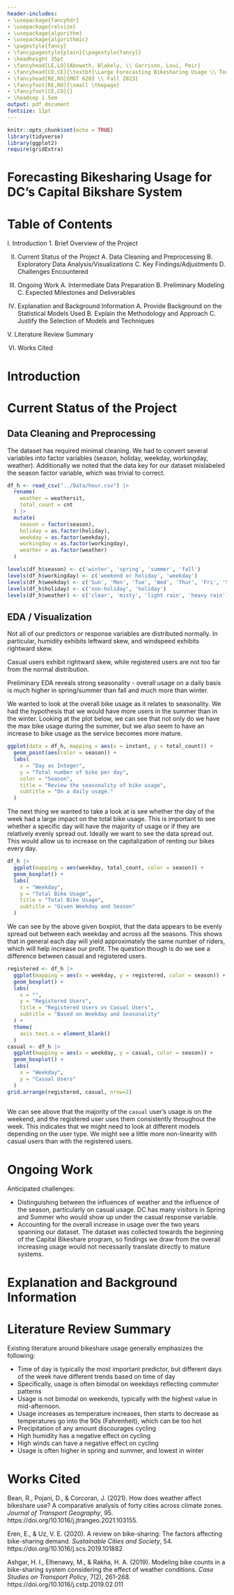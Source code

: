 ```yaml
---
header-includes:
- \usepackage{fancyhdr}
- \usepackage{relsize}
- \usepackage{algorithm}
- \usepackage{algorithmic}
- \pagestyle{fancy}
- \fancypagestyle{plain}{\pagestyle{fancy}}
- \headheight 35pt
- \fancyhead[LE,LO]{Abowath, Blakely, \\ Garrison, Loui, Peir}
- \fancyhead[CO,CE]{\textbf{\Large Forecasting Bikesharing Usage \\ Team 10 - Progress Report}}
- \fancyhead[RE,RO]{MGT 6203 \\ Fall 2023}
- \fancyfoot[RE,RO]{\small \thepage}
- \fancyfoot[CE,CO]{}
- \headsep 1.5em
output: pdf_document
fontsize: 11pt
---
```


```r
knitr::opts_chunk$set(echo = TRUE)
library(tidyverse)
library(ggplot2)
require(gridExtra)
```
# Forecasting Bikesharing Usage for DC's Capital Bikshare System

# Table of Contents
I. Introduction
1. Brief Overview of the Project

II. Current Status of the Project
A. Data Cleaning and Preprocessing
B. Exploratory Data Analysis/Visualizations
C. Key Findings/Adjustments
D. Challenges Encountered

III. Ongoing Work
A. Intermediate Data Preparation
B. Preliminary Modeling
C. Expected Milestones and Deliverables

IV. Explanation and Background Information
A. Provide Background on the Statistical Models Used
B. Explain the Methodology and Approach
C. Justify the Selection of Models and Techniques

V. Literature Review Summary

VI. Works Cited

# Introduction


# Current Status of the Project

## Data Cleaning and Preprocessing
The dataset has required minimal cleaning. We had to convert several variables into factor variables (season, holiday, weekday, workingday, weather). Additionally we noted that the data key for our dataset mislabeled the season factor variable, which was trivial to correct.

```r
df_h <- read_csv("../Data/hour.csv") |>
  rename(
    weather = weathersit,
    total_count = cnt
  ) |>
  mutate(
    season = factor(season),
    holiday = as.factor(holiday),
    weekday = as.factor(weekday),
    workingday = as.factor(workingday),
    weather = as.factor(weather)
  )

levels(df_h$season) <- c('winter', 'spring', 'summer', 'fall')
levels(df_h$workingday) <- c('weekend or holiday', 'weekday')
levels(df_h$weekday) <- c('Sun', 'Mon', 'Tue', 'Wed', 'Thur', 'Fri', 'Sat')
levels(df_h$holiday) <- c('non-holiday', 'holiday')
levels(df_h$weather) <- c('clear', 'misty', 'light rain', 'heavy rain')
```

## EDA / Visualization

Not all of our predictors or response variables are distributed normally. In particular, humidity exhibits leftward skew, and windspeed exhibits rightward skew.

Casual users exhibit rightward skew, while registered users are not too far from the normal distribution.

Preliminary EDA reveals strong seasonality - overall usage on a daily basis is much higher in spring/summer than fall and much more than winter. 

We wanted to look at the overall bike usage as it relates to seasonality. We had the hypothesis that we would have more users in the summer than in the winter. Looking at the plot below, we can see that not only do we have the max bike usage during the summer, but we also seem to have an increase to bike usage as the service becomes more mature.

```r
ggplot(data = df_h, mapping = aes(x = instant, y = total_count)) +
  geom_point(aes(color = season)) +
  labs(
    x = "Day as Integer",
    y = "Total number of bike per day",
    color = "Season",
    title = "Review the seasonality of bike usage",
    subtitle = "On a daily usage."
  )
```

The next thing we wanted to take a look at is see whether the day of the week had a large impact on the total bike usage. This is important to see whether a specific day will have the majority of usage or if they are relatively evenly spread out. Ideally we want to see the data spread out. This would allow us to increase on the capitalization of renting our bikes every day.

```r
df_h |>
  ggplot(mapping = aes(weekday, total_count, color = season)) +
  geom_boxplot() +
  labs(
    x = "Weekday",
    y = "Total Bike Usage",
    title = "Total Bike Usage",
    subtitle = "Given Weekday and Season"
  )
```

We can see by the above given boxplot, that the data appears to be evenly spread out between each weekday and across all the seasons. This shows that in general each day will yield approximately the same number of riders, which will help increase our profit. The question though is do we see a difference between casual and registered users.

```r
registered <- df_h |>
  ggplot(mapping = aes(x = weekday, y = registered, color = season)) +
  geom_boxplot() +
  labs(
    x = "",
    y = "Registered Users",
    title = "Registered Users vs Casual Users",
    subtitle = "Based on Weekday and Seasonality"
  ) +
  theme(
    axis.text.x = element_blank()
  )
casual <- df_h |>
  ggplot(mapping = aes(x = weekday, y = casual, color = season)) +
  geom_boxplot() +
  labs(
    x = "Weekday",
    y = "Casual Users"
  )
grid.arrange(registered, casual, nrow=2)
  
```

We can see above that the majority of the `casual` user's usage is on the weekend, and the registered user uses them consistently throughout the week. This indicates that we might need to look at different models depending on the user type. We might see a little more non-linearity with casual users than with the registered users.

# Ongoing Work 

Anticipated challenges:

* Distinguishing between the influences of weather and the influence of the season, particularly on casual usage. DC has many visitors in Spring and Summer who would show up under the casual response variable.
* Accounting for the overall increase in usage over the two years spanning our dataset. The dataset was collected towards the beginning of the Capital Bikeshare program, so findings we draw from the overall increasing usage would not necessarily translate directly to mature systems.

# Explanation and Background Information

# Literature Review Summary

Existing literature around bikeshare usage generally emphasizes the following:

* Time of day is typically the most important predictor, but different days of the week have different trends based on time of day
* Specifically, usage is often bimodal on weekdays reflecting commuter patterns
* Usage is not bimodal on weekends, typically with the highest value in mid-afternoon.
* Usage increases as temperature increases, then starts to decrease as temperatures go into the 90s (Fahrenheit), which can be too hot
* Precipitation of any amount discourages cycling
* High humidity has a negative effect on cycling
* High winds can have a negative effect on cycling
* Usage is often higher in spring and summer, and lowest in winter

# Works Cited

Bean, R., Pojani, D., & Corcoran, J. (2021). How does weather affect bikeshare use? A comparative analysis of forty cities across climate zones. _Journal of Transport Geography_, 95. https://doi.org/10.1016/j.jtrangeo.2021.103155.

Eren, E., & Uz, V. E. (2020). A review on bike-sharing: The factors affecting bike-sharing demand. _Sustainable Cities and Society_, 54. https://doi.org/10.1016/j.scs.2019.101882

Ashgar, H. I., Elhenawy, M., & Rakha, H. A. (2019). Modeling bike counts in a bike-sharing system considering the effect of weather conditions. _Case Studies on Transport Policy_, 7(2), 261-268. https://doi.org/10.1016/j.cstp.2019.02.011
